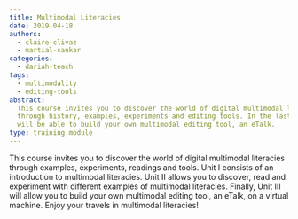 ```yaml
---
title: Multimodal Literacies
date: 2019-04-18
authors:
  - claire-clivaz
  - martial-sankar
categories:
  - dariah-teach
tags:
  - multimodality
  - editing-tools
abstract:
  This course invites you to discover the world of digital multimodal literacies
  through history, examples, experiments and editing tools. In the last unit you
  will be able to build your own multimodal editing tool, an eTalk.
type: training module
---
```


This course invites you to discover the world of digital multimodal literacies
through examples, experiments, readings and tools. Unit I consists of an
introduction to multimodal literacies. Unit II allows you to discover, read and
experiment with different examples of multimodal literacies. Finally, Unit III
will allow you to build your own multimodal editing tool, an eTalk, on a virtual
machine. Enjoy your travels in multimodal literacies!

<CTA
  title="Interested in learning more?"
  subtitle="Check out Multimodal Literacies on #dariahTeach"
  url="https://teach.dariah.eu/course/view.php?id=24"
/>
